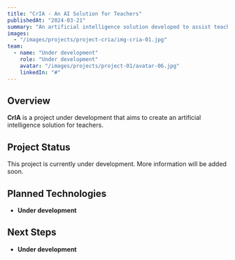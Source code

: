 ```yaml
---
title: "CrIA - An AI Solution for Teachers"
publishedAt: "2024-03-21"
summary: "An artificial intelligence solution developed to assist teachers in their daily activities, making the teaching process more efficient and personalized."
images:
  - "/images/projects/project-cria/img-cria-01.jpg"
team:
  - name: "Under development"
    role: "Under development"
    avatar: "/images/projects/project-01/avatar-06.jpg"
    linkedIn: "#"
---
```


## Overview

**CrIA** is a project under development that aims to create an artificial intelligence solution for teachers.

## Project Status

This project is currently under development. More information will be added soon.

## Planned Technologies

- **Under development**

## Next Steps

- **Under development** 